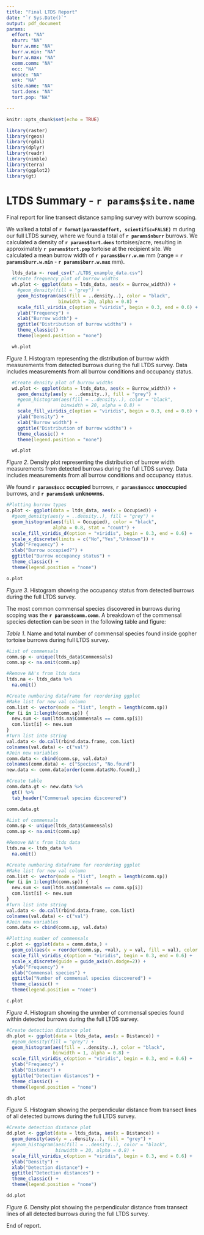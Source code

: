 ---
title: "Final LTDS Report"
date: "`r Sys.Date()`"
output: pdf_document
params:
  effort: "NA"
  nburr: "NA"
  burr.w.mn: "NA"
  burr.w.min: "NA"
  burr.w.max: "NA"
  comm.comm: "NA"
  occ: "NA"
  unocc: "NA"
  unk: "NA"
  site.name: "NA"
  tort.dens: "NA"
  tort.pop: "NA"

---

```{r setup, include=FALSE}
knitr::opts_chunk$set(echo = TRUE)
```

```{r, include = FALSE}

library(raster)
library(rgeos)
library(rgdal)
library(dplyr)
library(readr)
library(nimble)
library(terra)
library(ggplot2)
library(gt)
```
# LTDS Summary - `r params$site.name`

Final report for line transect distance sampling survey with burrow scoping.

We walked a total of __`r format(params$effort, scientific=FALSE)`__ m during our full LTDS survey, where we found a total of __`r params$nburr`__ burrows. We calculated a density of __`r params$tort.dens`__ tortoises/acre, resulting in approximately __`r params$tort.pop`__ tortoise at the recipient site. We calculated a mean burrow width of __`r params$burr.w.mn`__ mm (range = __`r params$burr.w.min`__ - __`r params$burr.w.max`__ mm).

```{r burr.w.hist, echo=FALSE, warning=FALSE, message=FALSE, error=FALSE}
  ltds_data <- read_csv("./LTDS_example_data.csv")
  #Create frequency plot of burrow widths
  wh.plot <- ggplot(data = ltds_data, aes(x = Burrow_width)) +
    #geom_density(fill = "grey") +
    geom_histogram(aes(fill = ..density..), color = "black",
                   binwidth = 20, alpha = 0.8) +
    scale_fill_viridis_c(option = "viridis", begin = 0.3, end = 0.6) +
    ylab("Frequency") +
    xlab("Burrow width") +
    ggtitle("Distribution of burrow widths") +
    theme_classic() +
    theme(legend.position = "none")

  wh.plot
```

_Figure 1_. Histogram representing the distribution of burrow width measurements from detected burrows during the full LTDS survey. Data includes measurements from all burrow conditions and occupancy status. 


```{r burr.w.dens, echo=FALSE, warning=FALSE, message=FALSE, error=FALSE}
  #Create density plot of burrow widths
  wd.plot <- ggplot(data = ltds_data, aes(x = Burrow_width)) +
    geom_density(aes(y = ..density..), fill = "grey") +
    #geom_histogram(aes(fill = ..density..), color = "black",
    #               binwidth = 20, alpha = 0.8) +
    scale_fill_viridis_c(option = "viridis", begin = 0.3, end = 0.6) +
    ylab("Density") +
    xlab("Burrow width") +
    ggtitle("Distribution of burrow widths") +
    theme_classic() +
    theme(legend.position = "none")

  wd.plot
```

_Figure 2_. Density plot representing the distribution of burrow width measurements from detected burrows during the full LTDS survey. Data includes measurements from all burrow conditions and occupancy status. 

We found __`r params$occ`__ __occupied__ burrows, __`r params$unocc`__ __unoccupied__ burrows, and __`r params$unk`__ __unknowns__.

```{r occu.figure, echo=FALSE, warning=FALSE, message=FALSE, error=FALSE}
#Plotting burrow types
o.plot <- ggplot(data = ltds_data, aes(x = Occupied)) +
  #geom_density(aes(y = ..density..), fill = "grey") +
  geom_histogram(aes(fill = Occupied), color = "black",
                 alpha = 0.8, stat = "count") +
  scale_fill_viridis_d(option = "viridis", begin = 0.3, end = 0.6) +
  scale_x_discrete(limits = c("No","Yes","Unknown")) +
  ylab("Frequency") +
  xlab("Burrow occupied?") +
  ggtitle("Burrow occupancy status") +
  theme_classic() +
  theme(legend.position = "none")

o.plot
```

_Figure 3_. Histogram showing the occupancy status from detected burrows during the full LTDS survey. 

The most common commensal species discovered in burrows during scoping was the __`r params$comm.comm`__. A breakdown of the commensal species detection can be seen in the following table and figure:

_Table 1_. Name and total number of commensal species found inside gopher tortoise burrows during full LTDS survey.
```{r commensals.table, echo=FALSE, warning=FALSE, message=FALSE, error=FALSE}
#List of commensals
comm.sp <- unique(ltds_data$Commensals)
comm.sp <- na.omit(comm.sp)

#Remove NA's from ltds data
ltds.na <- ltds_data %>%
  na.omit()

#Create numbering dataframe for reordering ggplot
#Make list for new val column
com.list <- vector(mode = "list", length = length(comm.sp))
for (i in 1:length(comm.sp)) {
  new.sum <- sum(ltds.na$Commensals == comm.sp[i])
  com.list[i] <- new.sum
}
#Turn list into string
val.data <- do.call(rbind.data.frame, com.list)
colnames(val.data) <- c("val")
#Join new variables
comm.data <- cbind(comm.sp, val.data)
colnames(comm.data) <- c("Species", "No.found")
new.data <- comm.data[order(comm.data$No.found),]

#Create table
comm.data.gt <- new.data %>%
  gt() %>%
  tab_header("Commensal species discovered")

comm.data.gt
```


```{r commensals.fig, echo=FALSE, warning=FALSE, message=FALSE, error=FALSE}
#List of commensals
comm.sp <- unique(ltds_data$Commensals)
comm.sp <- na.omit(comm.sp)

#Remove NA's from ltds data
ltds.na <- ltds_data %>%
  na.omit()

#Create numbering dataframe for reordering ggplot
#Make list for new val column
com.list <- vector(mode = "list", length = length(comm.sp))
for (i in 1:length(comm.sp)) {
  new.sum <- sum(ltds.na$Commensals == comm.sp[i])
  com.list[i] <- new.sum
}
#Turn list into string
val.data <- do.call(rbind.data.frame, com.list)
colnames(val.data) <- c("val")
#Join new variables
comm.data <- cbind(comm.sp, val.data)

#Plotting number of commensals
c.plot <- ggplot(data = comm.data,) +
  geom_col(aes(x = reorder(comm.sp, +val), y = val, fill = val), color = "black") +
  scale_fill_viridis_c(option = "viridis", begin = 0.3, end = 0.6) +
  scale_x_discrete(guide = guide_axis(n.dodge=2)) +
  ylab("Frequency") +
  xlab("Commensal species") +
  ggtitle("Number of commensal species discovered") +
  theme_classic() +
  theme(legend.position = "none")

c.plot
```

_Figure 4_. Histogram showing the unmber of commensal species found within detected burrows during the full LTDS survey. 

```{r det.dist.hist, echo=FALSE, warning=FALSE, message=FALSE, error=FALSE}
#Create detection distance plot
dh.plot <- ggplot(data = ltds_data, aes(x = Distance)) +
  #geom_density(fill = "grey") +
  geom_histogram(aes(fill = ..density..), color = "black",
                 binwidth = 1, alpha = 0.8) +
  scale_fill_viridis_c(option = "viridis", begin = 0.3, end = 0.6) +
  ylab("Frequency") +
  xlab("Distance") +
  ggtitle("Detection distances") +
  theme_classic() +
  theme(legend.position = "none")

dh.plot
```

_Figure 5_. Histogram showing the perpendicular distance from transect lines of all detected burrows during the full LTDS survey. 

```{r det.dist.dens, echo=FALSE, warning=FALSE, message=FALSE, error=FALSE}
#Create detection distance plot
dd.plot <- ggplot(data = ltds_data, aes(x = Distance)) +
  geom_density(aes(y = ..density..), fill = "grey") +
  #geom_histogram(aes(fill = ..density..), color = "black",
  #               binwidth = 20, alpha = 0.8) +
  scale_fill_viridis_c(option = "viridis", begin = 0.3, end = 0.6) +
  ylab("Density") +
  xlab("Detection distance") +
  ggtitle("Detection distances") +
  theme_classic() +
  theme(legend.position = "none")

dd.plot
```

_Figure 6_. Density plot showing the perpendicular distance from transect lines of all detected burrows during the full LTDS survey. 

End of report. 
